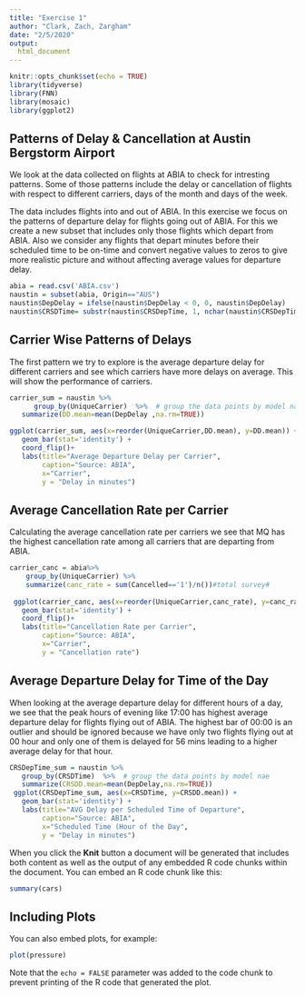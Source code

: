 ```yaml
---
title: "Exercise 1"
author: "Clark, Zach, Zargham"
date: "2/5/2020"
output:
  html_document
---
```


```r
knitr::opts_chunk$set(echo = TRUE)
library(tidyverse)
library(FNN)
library(mosaic)
library(ggplot2)
```

## Patterns of Delay & Cancellation at Austin Bergstorm Airport

We look at the data collected on flights at ABIA to check for intresting patterns. Some of those patterns include the delay or cancellation of flights with respect to different carriers, days of the month and days of the week. 

The data includes flights into and out of ABIA. In this exercise we focus on the patterns of departure delay for flights going out of ABIA. For this we create a new subset that includes only those flights which depart from ABIA. Also we consider any flights that depart minutes before their scheduled time to be on-time and convert negative values to zeros to give more realistic picture and without affecting average values for departure delay. 
```r
abia = read.csv('ABIA.csv')
naustin = subset(abia, Origin=="AUS")
naustin$DepDelay = ifelse(naustin$DepDelay < 0, 0, naustin$DepDelay)
naustin$CRSDTime= substr(naustin$CRSDepTime, 1, nchar(naustin$CRSDepTime)-2)
```

## Carrier Wise Patterns of Delays
The first pattern we try to explore is the average departure delay for different carriers and see which carriers have more delays on average. This will show the performance of carriers. 

```r
carrier_sum = naustin %>%
      group_by(UniqueCarrier)  %>%  # group the data points by model nae
   summarize(DD.mean=mean(DepDelay ,na.rm=TRUE)) 

ggplot(carrier_sum, aes(x=reorder(UniqueCarrier,DD.mean), y=DD.mean)) + 
   geom_bar(stat='identity') + 
   coord_flip()+
   labs(title="Average Departure Delay per Carrier", 
        caption="Source: ABIA",
        x="Carrier",
        y = "Delay in minutes")
```

## Average Cancellation Rate per Carrier

Calculating the average cancellation rate per carriers we see that MQ has the highest cancellation rate among all carriers that are departing from ABIA. 

```r
carrier_canc = abia%>%
    group_by(UniqueCarrier) %>%
    summarize(canc_rate = sum(Cancelled=='1')/n())#total survey#
 
 ggplot(carrier_canc, aes(x=reorder(UniqueCarrier,canc_rate), y=canc_rate)) + 
   geom_bar(stat='identity') + 
   coord_flip()+
   labs(title="Cancellation Rate per Carrier", 
        caption="Source: ABIA",
        x="Carrier",
        y = "Cancellation rate")
```


## Average Departure Delay for Time of the Day

When looking at the average departure delay for different hours of a day, we see that the peak hours of evening like 17:00 has highest average departure delay for flights flying out of ABIA. The highest bar of 00:00 is an outlier and should be ignored because we have only two flights flying out at 00 hour and only one of them is delayed for 56 mins leading to a higher average delay for that hour.    

```r
CRSDepTime_sum = naustin %>%
   group_by(CRSDTime)  %>%  # group the data points by model nae
   summarize(CRSDD.mean=mean(DepDelay,na.rm=TRUE)) 
 ggplot(CRSDepTime_sum, aes(x=CRSDTime, y=CRSDD.mean)) + 
   geom_bar(stat='identity') + 
   labs(title="AVG Delay per Scheduled Time of Departure", 
        caption="Source: ABIA",
        x="Scheduled Time (Hour of the Day",
        y = "Delay in minutes")
```



When you click the **Knit** button a document will be generated that includes both content as well as the output of any embedded R code chunks within the document. You can embed an R code chunk like this:

```r
summary(cars)
```

## Including Plots

You can also embed plots, for example:

```r
plot(pressure)
```

Note that the `echo = FALSE` parameter was added to the code chunk to prevent printing of the R code that generated the plot.

